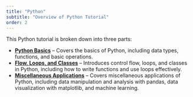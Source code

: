 ```yaml
---
title: "Python"
subtitle: "Overview of Python Tutorial"
order: 2
---
```


This Python tutorial is broken down into three parts:

- [**Python Basics**](python-intro.qmd) – Covers the basics of Python, including data types, functions, and basic operations.
- [**Flow, Loops, and Classes**](python-flow.qmd) – Introduces control flow, loops, and classes in Python, including how to write functions and use loops effectively.
- [**Miscellaneous Applications**](python-apps.qmd) – Covers miscellaneous applications of Python, including data manipulation and analysis with pandas, data visualization with matplotlib, and machine learning.